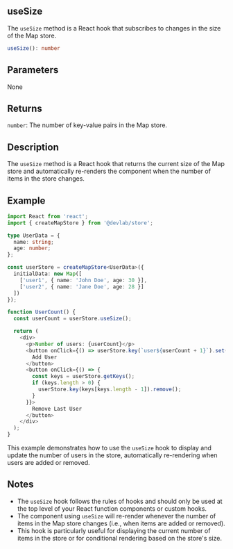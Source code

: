## useSize

The `useSize` method is a React hook that subscribes to changes in the size of the Map store.

```typescript
useSize(): number
```

## Parameters

None

## Returns

`number`: The number of key-value pairs in the Map store.

## Description

The `useSize` method is a React hook that returns the current size of the Map store and automatically re-renders the component when the number of items in the store changes.

## Example

```typescript
import React from 'react';
import { createMapStore } from '@devlab/store';

type UserData = {
  name: string;
  age: number;
};

const userStore = createMapStore<UserData>({
  initialData: new Map([
    ['user1', { name: 'John Doe', age: 30 }],
    ['user2', { name: 'Jane Doe', age: 28 }]
  ])
});

function UserCount() {
  const userCount = userStore.useSize();

  return (
    <div>
      <p>Number of users: {userCount}</p>
      <button onClick={() => userStore.key(`user${userCount + 1}`).set({ name: 'New User', age: 25 })}>
        Add User
      </button>
      <button onClick={() => {
        const keys = userStore.getKeys();
        if (keys.length > 0) {
          userStore.key(keys[keys.length - 1]).remove();
        }
      }}>
        Remove Last User
      </button>
    </div>
  );
}
```

This example demonstrates how to use the `useSize` hook to display and update the number of users in the store, automatically re-rendering when users are added or removed.

## Notes

- The `useSize` hook follows the rules of hooks and should only be used at the top level of your React function components or custom hooks.
- The component using `useSize` will re-render whenever the number of items in the Map store changes (i.e., when items are added or removed).
- This hook is particularly useful for displaying the current number of items in the store or for conditional rendering based on the store's size.
